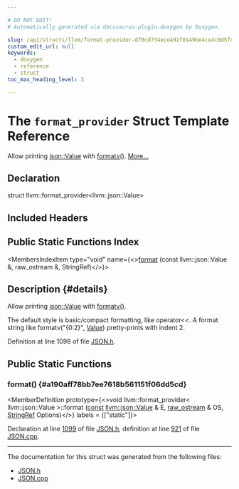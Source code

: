```yaml
---

# DO NOT EDIT!
# Automatically generated via docusaurus-plugin-doxygen by Doxygen.

slug: /api/structs/llvm/format-provider-df0cd734ece492f0149be4ce4c8d5fd4
custom_edit_url: null
keywords:
  - doxygen
  - reference
  - struct
toc_max_heading_level: 3

---
```





# The `format_provider` Struct Template Reference

<DoxygenPage pluginConfig={pluginConfig}>

Allow printing <a href="/docs/api/classes/llvm/json/value">json::Value</a> with <a href="/docs/api/namespaces/llvm/#a653cce37b80c03eebe7a00520a8eabb6">formatv()</a>. <a href="#details">More...</a>

## Declaration

<CodeBlock>struct llvm::format_provider&lt;llvm::json::Value&gt;</CodeBlock>

## Included Headers

<IncludesList>
<IncludesListItem
  filePath="llvm/Support/JSON.h"
  permalink="/docs/api/files/include/include/llvm/include/llvm/support/json-h"
  isLocal="true" />
</IncludesList>

## Public Static Functions Index

<MembersIndex>

<MembersIndexItem
  type="void"
  name={<><a href="#a190aff78bb7ee7618b561151f06dd5cd">format</a> (const llvm::json::Value &amp;, raw&#95;ostream &amp;, StringRef)</>}>
</MembersIndexItem>

</MembersIndex>

## Description {#details}

Allow printing <a href="/docs/api/classes/llvm/json/value">json::Value</a> with <a href="/docs/api/namespaces/llvm/#a653cce37b80c03eebe7a00520a8eabb6">formatv()</a>.

The default style is basic/compact formatting, like operator&lt;&lt;. A format string like formatv(&quot;&#123;0:2&#125;&quot;, <a href="/docs/api/classes/llvm/value">Value</a>) pretty-prints with indent 2.

Definition at line 1098 of file <a href="/docs/api/files/include/include/llvm/include/llvm/support/json-h">JSON.h</a>.

<SectionDefinition>

## Public Static Functions

### format() {#a190aff78bb7ee7618b561151f06dd5cd}

<MemberDefinition
  prototype={<>void llvm::format&#95;provider&lt; llvm::json::Value &gt;::format (<a href="/docs/api/files/lib/lib/target/lib/target/aarch64/aarch64promoteconstant-cpp/#a90f8350fecae261c25be85d38b451bff">const</a> <a href="/docs/api/classes/llvm/json/value">llvm::json::Value</a> &amp; E, <a href="/docs/api/classes/llvm/raw-ostream">raw&#95;ostream</a> &amp; OS, <a href="/docs/api/classes/llvm/stringref">StringRef</a> Options)</>}
  labels = {["static"]}>

Declaration at line <a href="/docs/api/files/include/include/llvm/include/llvm/support/json-h/#l01099">1099</a> of file <a href="/docs/api/files/include/include/llvm/include/llvm/support/json-h">JSON.h</a>, definition at line <a href="/docs/api/files/lib/lib/support/json-cpp/#l00921">921</a> of file <a href="/docs/api/files/lib/lib/support/json-cpp">JSON.cpp</a>.
</MemberDefinition>

</SectionDefinition>

<hr/>

The documentation for this struct was generated from the following files:

<ul>
<li><a href="/docs/api/files/include/include/llvm/include/llvm/support/json-h">JSON.h</a></li>
<li><a href="/docs/api/files/lib/lib/support/json-cpp">JSON.cpp</a></li>
</ul>

</DoxygenPage>
